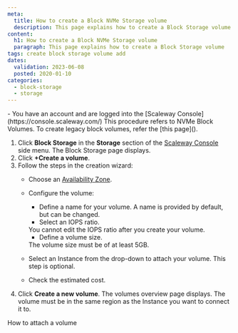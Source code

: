```yaml
---
meta:
  title: How to create a Block NVMe Storage volume
  description: This page explains how to create a Block Storage volume
content:
  h1: How to create a Block NVMe Storage volume
  paragraph: This page explains how to create a Block Storage volume
tags: create block storage volume add
dates:
  validation: 2023-06-08
  posted: 2020-01-10
categories:
  - block-storage
  - storage
---
```


<Macro id="iam-requirements" />

<Message type="requirement">
  - You have an account and are logged into the [Scaleway Console](https://console.scaleway.com/)
</Message>

<Message type="important">
  This procedure refers to NVMe Block Volumes. To create legacy block volumes, refer the [this page]().
</Message>

1. Click **Block Storage** in the **Storage** section of the [Scaleway Console](https://console.scaleway.com) side menu. The Block Storage page displays.
2. Click **+Create a volume**.
3. Follow the steps in the creation wizard:
    - Choose an [Availability Zone](/concepts#availability-zone).
    - Configure the volume:
        - Define a name for your volume. A name is provided by default, but can be changed.
        - Select an IOPS ratio.
        <Message type="important">
          You cannot edit the IOPS ratio after you create your volume.
        </Message>

        - Define a volume size.
        <Message type="important">
          The volume size must be of at least 5GB.
        </Message>
    - Select an Instance from the drop-down to attach your volume. This step is optional.
    - Check the estimated cost.
4. Click **Create a new volume**. The volumes overview page displays.
    <Message type="important">
      The volume must be in the same region as the Instance you want to connect it to.
    </Message>

<Navigation title="See Also">
  <NextButton to="/storage/block/how-to/attach-a-volume/">How to attach a volume</NextButton>
</Navigation>
